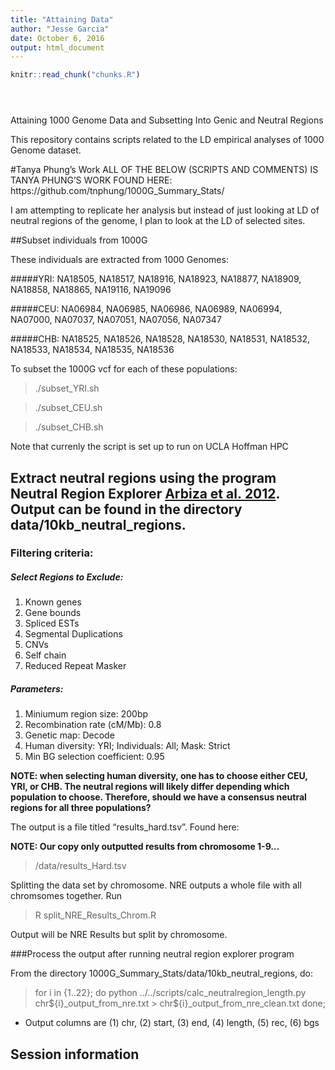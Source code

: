 ---
title: "Attaining Data"
author: "Jesse Garcia"
date: October 6, 2016
output: html_document
---

<!-- The file analysis/chunks.R contains chunks that define default settings
shared across the workflowr files. -->
```{r read-chunk, include=FALSE, cache=FALSE}
knitr::read_chunk("chunks.R")
```

<!-- Update knitr chunk options -->
```{r knitr-opts-chunk, include=FALSE}
```

<!-- Insert the date the file was last updated -->
```{r last-updated, echo=FALSE, results='asis'}
```

<!-- Insert the code version (Git commit SHA1) if Git repository exists and R
 package git2r is installed -->
```{r code-version, echo=FALSE, results='asis'}
```

<!-- Add your analysis here -->

Attaining 1000 Genome Data and Subsetting Into Genic and Neutral Regions




This repository contains scripts related to the LD empirical analyses of 1000 Genome dataset. 


#Tanya Phung's Work
ALL OF THE BELOW (SCRIPTS AND COMMENTS) IS TANYA PHUNG'S WORK FOUND HERE:
https://github.com/tnphung/1000G_Summary_Stats/

I am attempting to replicate her analysis but instead of just looking at LD of neutral regions of the genome, I plan to look at the LD of selected sites. 


##Subset individuals from 1000G 

These individuals are extracted from 1000 Genomes:

#####YRI: NA18505, NA18517, NA18916, NA18923, NA18877, NA18909, NA18858, NA18865, NA19116, NA19096 

#####CEU: NA06984, NA06985, NA06986, NA06989, NA06994, NA07000, NA07037, NA07051, NA07056, NA07347 

#####CHB: NA18525, NA18526, NA18528, NA18530, NA18531, NA18532, NA18533, NA18534, NA18535, NA18536

To subset the 1000G vcf for each of these populations:

> ./subset_YRI.sh


> ./subset_CEU.sh


> ./subset_CHB.sh

Note that currenly the script is set up to run on UCLA Hoffman HPC

## Extract neutral regions using the program Neutral Region Explorer [Arbiza et al. 2012](http://nre.cb.bscb.cornell.edu/nre/). Output can be found in the directory data/10kb_neutral_regions.

### Filtering criteria:

##### Select Regions to Exclude: 
1. Known genes 
2. Gene bounds 
3. Spliced ESTs
4. Segmental Duplications
5. CNVs
6. Self chain
7. Reduced Repeat Masker

##### Parameters:
1. Miniumum region size: 200bp
2. Recombination rate (cM/Mb): 0.8
3. Genetic map: Decode
4. Human diversity: YRI; Individuals: All; Mask: Strict
5. Min BG selection coefficient: 0.95

**NOTE: when selecting human diversity, one has to choose either CEU, YRI, or CHB. The neutral regions will likely differ depending which population to choose. Therefore, should we have a consensus neutral regions for all three populations?**

The output is a file titled "results_hard.tsv". Found here: 

<b> NOTE: Our copy only outputted results from chromosome 1-9...</b>

> /data/results_Hard.tsv


Splitting the data set by chromosome. 
NRE outputs a whole file with all chromsomes together. Run 

> R split_NRE_Results_Chrom.R

Output will be NRE Results but split by chromosome. 

###Process the output after running neutral region explorer program 

From the directory 1000G_Summary_Stats/data/10kb_neutral_regions, do:


>for i in {1..22}; do 
>python ../../scripts/calc_neutralregion_length.py chr\${i}_output_from_nre.txt > chr\${i}_output_from_nre_clean.txt
>done;


* Output columns are (1) chr, (2) start, (3) end, (4) length, (5) rec, (6) bgs


## Session information

<!-- Insert the session information into the document -->
```{r session-info}
```
